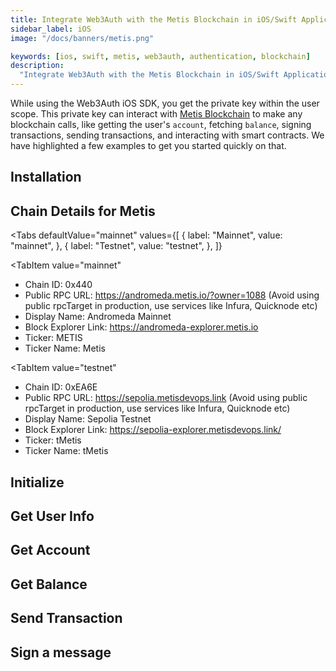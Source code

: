 ```yaml
---
title: Integrate Web3Auth with the Metis Blockchain in iOS/Swift Applications
sidebar_label: iOS
image: "/docs/banners/metis.png"

keywords: [ios, swift, metis, web3auth, authentication, blockchain]
description:
  "Integrate Web3Auth with the Metis Blockchain in iOS/Swift Applications | Documentation - Web3Auth"
---
```



<SEO
  title="Integrate Web3Auth with the Metis Blockchain in iOS/Swift Applications"
  description="Integrate Web3Auth with the Metis Blockchain in iOS/Swift Applications | Documentation - Web3Auth"
  image="https://web3auth.io/docs/banners/metis.png"
  slug="/connect-blockchain/evm/metis/ios"
/>

While using the Web3Auth iOS SDK, you get the private key within the user scope. This private key
can interact with [Metis Blockchain](https://metis.io) to make any blockchain calls, like getting
the user's `account`, fetching `balance`, signing transactions, sending transactions, and
interacting with smart contracts. We have highlighted a few examples to get you started quickly on
that.

## Installation

<InstallationSnippet />

## Chain Details for Metis

<Tabs
 defaultValue="mainnet"
  values={[
    { label: "Mainnet", value: "mainnet", },
    { label: "Testnet", value: "testnet", },
  ]}
>
<TabItem
  value="mainnet"
>

- Chain ID: 0x440
- Public RPC URL: https://andromeda.metis.io/?owner=1088 (Avoid using public rpcTarget in
  production, use services like Infura, Quicknode etc)
- Display Name: Andromeda Mainnet
- Block Explorer Link: https://andromeda-explorer.metis.io
- Ticker: METIS
- Ticker Name: Metis

</TabItem>

<TabItem
  value="testnet"
>

- Chain ID: 0xEA6E
- Public RPC URL: https://sepolia.metisdevops.link (Avoid using public rpcTarget in production, use
  services like Infura, Quicknode etc)
- Display Name: Sepolia Testnet
- Block Explorer Link: https://sepolia-explorer.metisdevops.link/
- Ticker: tMetis
- Ticker Name: tMetis

</TabItem>
</Tabs>

## Initialize

<InitialisationSnippet />

## Get User Info

<UserInfoSnippet />

## Get Account

<GetAccountSnippet />

## Get Balance

<GetBalanceSnippet />

## Send Transaction

<SendTransactionSnippet />

## Sign a message

<SignMessageSnippet />

